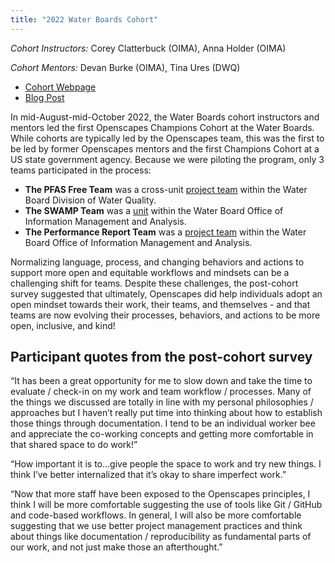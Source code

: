 ```yaml
---
title: "2022 Water Boards Cohort"
---
```


*Cohort Instructors:* Corey Clatterbuck (OIMA), Anna Holder (OIMA)

*Cohort Mentors:* Devan Burke (OIMA), Tina Ures (DWQ)

-   [Cohort Webpage](https://openscapes.github.io/2022-swrcb/)
-   [Blog Post](https://www.openscapes.org/blog/2022/12/02/swrcb-2022/)

In mid-August-mid-October 2022, the Water Boards cohort instructors and mentors led the first Openscapes Champions Cohort at the Water Boards. While cohorts are typically led by the Openscapes team, this was the first to be led by former Openscapes mentors and the first Champions Cohort at a US state government agency. Because we were piloting the program, only 3 teams participated in the process:

-   **The PFAS Free Team** was a cross-unit [project team](https://www.waterboards.ca.gov/pfas/) within the Water Board Division of Water Quality.
-   **The SWAMP Team** was a [unit](https://www.waterboards.ca.gov/water_issues/programs/swamp/) within the Water Board Office of Information Management and Analysis.
-   **The Performance Report Team** was a [project team](https://www.waterboards.ca.gov/about_us/performance_report_2021/index.html) within the Water Board Office of Information Management and Analysis.

Normalizing language, process, and changing behaviors and actions to support more open and equitable workflows and mindsets can be a challenging shift for teams. Despite these challenges, the post-cohort survey suggested that ultimately, Openscapes did help individuals adopt an open mindset towards their work, their teams, and themselves - and that teams are now evolving their processes, behaviors, and actions to be more open, inclusive, and kind!

::: {.callout-note icon=false}

## Participant quotes from the post-cohort survey

“It has been a great opportunity for me to slow down and take the time to evaluate / check-in on my work and team workflow / processes. Many of the things we discussed are totally in line with my personal philosophies / approaches but I haven’t really put time into thinking about how to establish those things through documentation. I tend to be an individual worker bee and appreciate the co-working concepts and getting more comfortable in that shared space to do work!”

“How important it is to…give people the space to work and try new things. I think I’ve better internalized that it’s okay to share imperfect work.”

“Now that more staff have been exposed to the Openscapes principles, I think I will be more comfortable suggesting the use of tools like Git / GitHub and code-based workflows. In general, I will also be more comfortable suggesting that we use better project management practices and think about things like documentation / reproducibility as fundamental parts of our work, and not just make those an afterthought.”

:::
